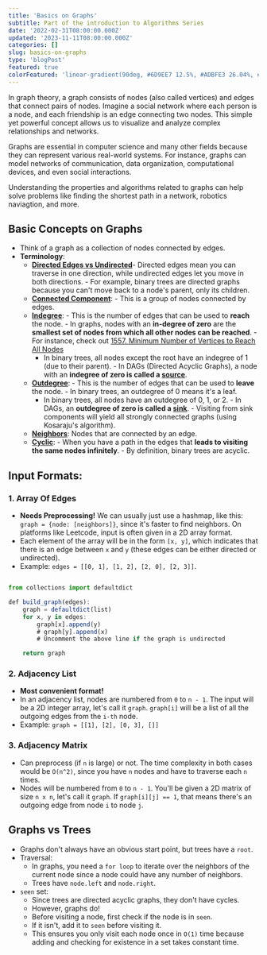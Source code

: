 ```yaml
---
title: 'Basics on Graphs'
subtitle: Part of the introduction to Algorithms Series
date: '2022-02-31T08:00:00.000Z'
updated: '2023-11-11T08:00:00.000Z'
categories: []
slug: basics-on-graphs
type: 'blogPost'
featured: true
colorFeatured: 'linear-gradient(90deg, #6D9EE7 12.5%, #ADBFE3 26.04%, #F0C9B4 39.06%, #F4BA6E 56.96%, #FFC178 70.83%, #E58334 92.71%);'
---
```


In graph theory, a graph consists of nodes (also called vertices) and edges that connect pairs of nodes. Imagine a social network where each person is a node, and each friendship is an edge connecting two nodes. This simple yet powerful concept allows us to visualize and analyze complex relationships and networks.

Graphs are essential in computer science and many other fields because they can represent various real-world systems. For instance, graphs can model networks of communication, data organization, computational devices, and even social interactions.

Understanding the properties and algorithms related to graphs can help solve problems like finding the shortest path in a network, robotics naviagtion, and more.

## Basic Concepts on Graphs

- Think of a graph as a collection of nodes connected by edges.
- **Terminology**:
  - <ins>**Directed Edges vs Undirected**</ins>- Directed edges mean you can
    traverse in one direction, while undirected edges let you move in both
    directions. - For example, binary trees are directed graphs because you
    can't move back to a node's parent, only its children.
  - <ins>**Connected Component**</ins>: - This is a group of nodes connected by
    edges.
  - <ins>**Indegree**</ins>: - This is the number of edges that can be used to
    **reach** the node. - In graphs, nodes with an **in-degree of zero** are the
    **smallest set of nodes from which all other nodes can be reached**. - For
    instance, check out [1557. Minimum Number of Vertices to Reach All
    Nodes](https://leetcode.com/problems/minimum-number-of-vertices-to-reach-all-nodes/)
    - In binary trees, all nodes except the root have an indegree of 1 (due to
    their parent). - In DAGs (Directed Acyclic Graphs), a node with an
    **indegree of zero is called a <ins>source</ins>**.
  - <ins>**Outdegree**</ins>: - This is the number of edges that can be used to
    **leave** the node. - In binary trees, an outdegree of 0 means it's a leaf.
    - In binary trees, all nodes have an outdegree of 0, 1, or 2. - In DAGs, an
    **outdegree of zero is called a <ins>sink</ins>**. - Visiting from sink components
    will yield all strongly connected graphs (using Kosaraju's algorithm).
  - <ins>**Neighbors**</ins>: Nodes that are connected by an edge.
  - <ins>**Cyclic**</ins>: - When you have a path in the edges that **leads to
    visiting the same nodes infinitely**. - By definition, binary trees are
    acyclic.

## Input Formats:

### 1. Array Of Edges

- **Needs Preprocessing!** We can usually just use a hashmap, like this: `graph = {node: [neighbors]}`, since it's faster to find neighbors. On platforms like Leetcode, input is often given in a 2D array format.
- Each element of the array will be in the form `[x, y]`, which indicates that there is an edge between `x` and `y` (these edges can be either directed or undirected).
- Example: `edges = [[0, 1], [1, 2], [2, 0], [2, 3]]`.

```jsx {9-10} title=Basic definition of a React Three Fiber mesh

from collections import defaultdict

def build_graph(edges):
    graph = defaultdict(list)
    for x, y in edges:
        graph[x].append(y)
        # graph[y].append(x)
        # Uncomment the above line if the graph is undirected

    return graph
```

### 2. Adjacency List

- **Most convenient format!**
- In an adjacency list, nodes are numbered from `0` to `n - 1`. The input will be a 2D integer array, let's call it `graph`. `graph[i]` will be a list of all the outgoing edges from the `i-th` node.
- Example: `graph = [[1], [2], [0, 3], []]`

### 3. Adjacency Matrix

- Can preprocess (if `n` is large) or not. The time complexity in both cases would be `O(n^2)`, since you have `n` nodes and have to traverse each `n` times.
- Nodes will be numbered from `0` to `n - 1`. You'll be given a 2D matrix of size `n x n`, let's call it `graph`. If `graph[i][j] == 1`, that means there's an outgoing edge from node `i` to node `j`.

## Graphs vs Trees

- Graphs don't always have an obvious start point, but trees have a `root`.
- Traversal:
  - In graphs, you need a `for loop` to iterate over the neighbors of the current node since a node could have any number of neighbors.
  - Trees have `node.left` and `node.right`.
- `seen` set:
  - Since trees are directed acyclic graphs, they don't have cycles.
  - However, graphs do!
  - Before visiting a node, first check if the node is in `seen`.
  - If it isn't, add it to `seen` before visiting it.
  - This ensures you only visit each node once in `O(1)` time because adding and checking for existence in a set takes constant time.
